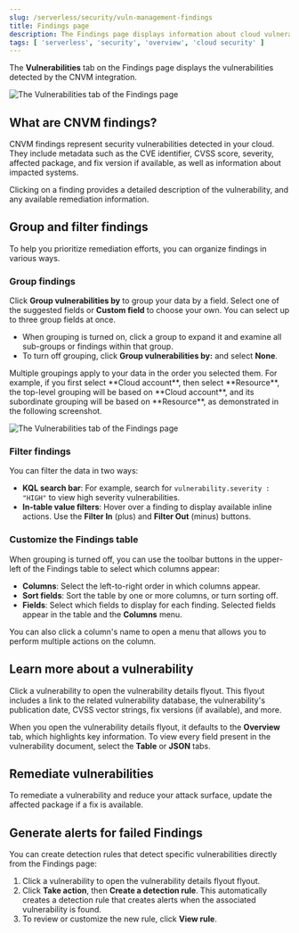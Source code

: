 ```yaml
---
slug: /serverless/security/vuln-management-findings
title: Findings page
description: The Findings page displays information about cloud vulnerabilities found in your environment.
tags: [ 'serverless', 'security', 'overview', 'cloud security' ]
---
```


<div id="vuln-management-findings"></div>

The **Vulnerabilities** tab on the Findings page displays the vulnerabilities detected by the <DocLink slug="/serverless/security/vuln-management-overview">CNVM integration</DocLink>.

![The Vulnerabilities tab of the Findings page](../images/vuln-management-findings/-cloud-native-security-cnvm-findings-page.png)

## What are CNVM findings?

CNVM findings represent security vulnerabilities detected in your cloud. They include metadata such as the CVE identifier, CVSS score, severity, affected package, and fix version if available, as well as information about impacted systems.

Clicking on a finding provides a detailed description of the vulnerability, and any available remediation information.

<div id="vuln-findings-grouping"></div>

## Group and filter findings

To help you prioritize remediation efforts, you can organize findings in various ways.

### Group findings

Click **Group vulnerabilities by** to group your data by a field. Select one of the suggested fields or **Custom field** to choose your own. You can select up to three group fields at once.


* When grouping is turned on, click a group to expand it and examine all sub-groups or findings within that group.
* To turn off grouping, click **Group vulnerabilities by:** and select **None**.

<DocCallOut title="Note">
Multiple groupings apply to your data in the order you selected them. For example, if you first select **Cloud account**, then select **Resource**, the top-level grouping will be based on **Cloud account**, and its subordinate grouping will be based on **Resource**, as demonstrated in the following screenshot.
</DocCallOut>

![The Vulnerabilities tab of the Findings page](../images/vuln-management-findings/-cloud-native-security-cnvm-findings-grouped.png)

### Filter findings
You can filter the data in two ways:

* **KQL search bar**: For example, search for `vulnerability.severity : "HIGH"` to view high severity vulnerabilities.
* **In-table value filters**: Hover over a finding to display available inline actions. Use the **Filter In** (plus) and **Filter Out** (minus) buttons.

### Customize the Findings table
When grouping is turned off, you can use the toolbar buttons in the upper-left of the Findings table to select which columns appear:

* **Columns**: Select the left-to-right order in which columns appear.
* **Sort fields**: Sort the table by one or more columns, or turn sorting off.
* **Fields**: Select which fields to display for each finding. Selected fields appear in the table and the **Columns** menu.

<DocCallOut title="Tip">
You can also click a column's name to open a menu that allows you to perform multiple actions on the column.
</DocCallOut>

## Learn more about a vulnerability

Click a vulnerability to open the vulnerability details flyout. This flyout includes a link to the related vulnerability database, the vulnerability's publication date, CVSS vector strings, fix versions (if available), and more.

When you open the vulnerability details flyout, it defaults to the **Overview** tab, which highlights key information. To view every field present in the vulnerability document, select the **Table** or **JSON** tabs.

<div id="vuln-findings-remediate"></div>

## Remediate vulnerabilities

To remediate a vulnerability and reduce your attack surface, update the affected package if a fix is available.

<div id="cnvm-create-rule-from-finding"></div>

## Generate alerts for failed Findings
You can create detection rules that detect specific vulnerabilities directly from the Findings page:


1. Click a vulnerability to open the vulnerability details flyout flyout.
1. Click **Take action**, then **Create a detection rule**. This automatically creates a detection rule that creates alerts when the associated vulnerability is found.
1. To review or customize the new rule, click **View rule**.

